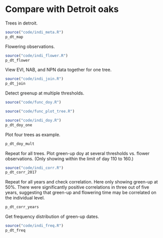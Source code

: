# Compare with Detroit oaks

Trees in detroit.
```r
source("code/indi_meta.R")
p_dt_map
```

Flowering observations.
```r
source("code/indi_flower.R")
p_dt_flower
```

View EVI, NAB, and NPN data together for one tree.
```r
source("code/indi_join.R")
p_dt_join
```

Detect greenup at multiple thresholds.
```r
source("code/func_doy.R")
```

```r
source("code/func_plot_tree.R")
```

```r
source("code/indi_doy.R")
p_dt_doy_one
```

Plot four trees as example.
```r
p_dt_doy_mult
```

Repeat for all trees. Plot green-up doy at several thresholds vs. flower observations. (Only showing within the limit of day 110 to 160.)
```r
source("code/indi_corr.R")
p_dt_corr_2017
```

Repeat for all years and check correlation. Here only showing green-up at 50%. There were significantly positive correlations in three out of five years, suggesting that green-up and flowering time may be correlated on the individual level.
```r
p_dt_corr_years
```

Get frequency distribution of green-up dates.
```r
source("code/indi_freq.R")
p_dt_freq
```

